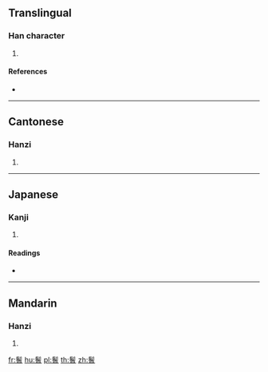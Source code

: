 {{character info/new}}
==Translingual==

===Han character===
{{Han char|rn=190|rad=髟|as=09|sn=19|four=72227|canj=SHKMB}}

# {{defn|Han|sort=髟09}}

====References====
* {{Han ref|kx=1455.390|dkj=45519|dj=1986.360|hdz=74530.030|uh=9B0C|ud=39692|bh=F3C5|bd=62405}}

----

==Cantonese==

===Hanzi===
{{yue-hanzi|jyut=|y=do2}}

# {{defn|lang=yue|sort=髟09}}

----

==Japanese==

===Kanji===
{{ja-kanji|grade=|rs=髟09}}

# {{defn|lang=ja|sort=髟09}}

====Readings====
* {{ja-readings|on=[[た]] (ta), [[つい]] (tsui), [[ずい]] (zui), [[き]] (ki), [[だ]] (da)|kun=[[おちる]] (ochiru)}}

----

==Mandarin==

===Hanzi===
{{cmn-hanzi|pin=[[duǒ]] ([[duo3]]), [[kuò]] ([[kuo4]])|wg=to<sup>3</sup>, k'uo<sup>4</sup>}}

# {{defn|lang=cmn|sort=髟09}}

[[fr:鬌]]
[[hu:鬌]]
[[pl:鬌]]
[[th:鬌]]
[[zh:鬌]]